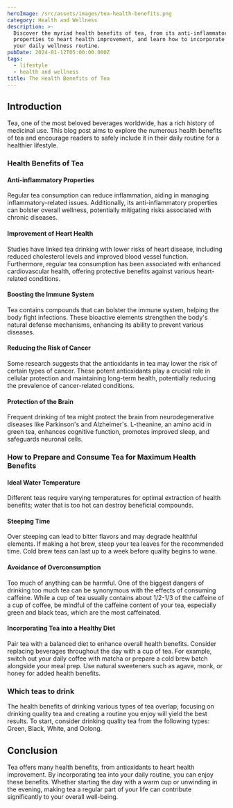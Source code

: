 ```yaml
---
heroImage: /src/assets/images/tea-health-benefits.png
category: Health and Wellness
description: >-
  Discover the myriad health benefits of tea, from its anti-inflammatory
  properties to heart health improvement, and learn how to incorporate it into
  your daily wellness routine.
pubDate: 2024-01-12T05:00:00.000Z
tags:
  - lifestyle
  - health and wellness
title: The Health Benefits of Tea
---
```


## Introduction

Tea, one of the most beloved beverages worldwide, has a rich history of medicinal use. This blog post aims to explore the numerous health benefits of tea and encourage readers to safely include it in their daily routine for a healthier lifestyle.

### Health Benefits of Tea

#### Anti-inflammatory Properties

Regular tea consumption can reduce inflammation, aiding in managing inflammatory-related issues. Additionally, its anti-inflammatory properties can bolster overall wellness, potentially mitigating risks associated with chronic diseases.

#### Improvement of Heart Health

Studies have linked tea drinking with lower risks of heart disease, including reduced cholesterol levels and improved blood vessel function. Furthermore, regular tea consumption has been associated with enhanced cardiovascular health, offering protective benefits against various heart-related conditions.

#### Boosting the Immune System

Tea contains compounds that can bolster the immune system, helping the body fight infections. These bioactive elements strengthen the body's natural defense mechanisms, enhancing its ability to prevent various diseases.

#### Reducing the Risk of Cancer

Some research suggests that the antioxidants in tea may lower the risk of certain types of cancer. These potent antioxidants play a crucial role in cellular protection and maintaining long-term health, potentially reducing the prevalence of cancer-related conditions.

#### Protection of the Brain

Frequent drinking of tea might protect the brain from neurodegenerative diseases like Parkinson's and Alzheimer's. L-theanine, an amino acid in green tea, enhances cognitive function, promotes improved sleep, and safeguards neuronal cells.

### How to Prepare and Consume Tea for Maximum Health Benefits

#### Ideal Water Temperature

Different teas require varying temperatures for optimal extraction of health benefits; water that is too hot can destroy beneficial compounds.

#### Steeping Time

Over steeping can lead to bitter flavors and may degrade healthful elements. If making a hot brew, steep your tea leaves for the recommended time. Cold brew teas can last up to a week before quality begins to wane.

#### Avoidance of Overconsumption

Too much of anything can be harmful. One of the biggest dangers of drinking too much tea can be synonymous with the effects of consuming caffeine. While a cup of tea usually contains about 1/2-1/3 of the caffeine of a cup of coffee, be mindful of the caffeine content of your tea, especially green and black teas, which are the most caffeinated.

#### Incorporating Tea into a Healthy Diet

Pair tea with a balanced diet to enhance overall health benefits. Consider replacing beverages throughout the day with a cup of tea. For example, switch out your daily coffee with matcha or prepare a cold brew batch alongside your meal prep. Use natural sweeteners such as agave, monk, or honey for added health benefits.

### Which teas to drink

The health benefits of drinking various types of tea overlap; focusing on drinking quality tea and creating a routine you enjoy will yield the best results. To start, consider drinking quality tea from the following types: Green, Black, White, and Oolong.

## Conclusion

Tea offers many health benefits, from antioxidants to heart health improvement. By incorporating tea into your daily routine, you can enjoy these benefits. Whether starting the day with a warm cup or unwinding in the evening, making tea a regular part of your life can contribute significantly to your overall well-being.
